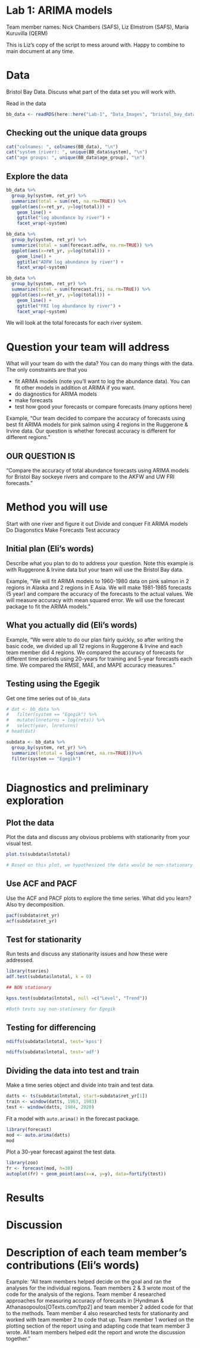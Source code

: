 # Lab 1: ARIMA models

Team member names: Nick Chambers (SAFS), Liz Elmstrom (SAFS), Maria Kuruvilla (QERM)

This is Liz's copy of the script to mess around with. Happy to combine to main document at any time. 

# Data

Bristol Bay Data. Discuss what part of the data set you will work with.

Read in the data
```r
bb_data <- readRDS(here::here("Lab-1", "Data_Images", "bristol_bay_data_plus_covariates.rds"))
```

## Checking out the unique data groups
```r
cat("colnames: ", colnames(BB_data), "\n")
cat("system (river): ", unique(BB_data$system), "\n")
cat("age groups: ", unique(BB_data$age_group), "\n")

```

## Explore the data
```r
bb_data %>% 
  group_by(system, ret_yr) %>%
  summarize(total = sum(ret, na.rm=TRUE)) %>%
  ggplot(aes(x=ret_yr, y=log(total))) + 
    geom_line() + 
    ggtitle("log abundance by river") +
    facet_wrap(~system)

bb_data %>% 
  group_by(system, ret_yr) %>%
  summarize(total = sum(forecast.adfw, na.rm=TRUE)) %>%
  ggplot(aes(x=ret_yr, y=log(total))) + 
    geom_line() + 
    ggtitle("ADFW log abundance by river") +
    facet_wrap(~system)

bb_data %>% 
  group_by(system, ret_yr) %>%
  summarize(total = sum(forecast.fri, na.rm=TRUE)) %>%
  ggplot(aes(x=ret_yr, y=log(total))) + 
    geom_line() + 
    ggtitle("FRI log abundance by river") +
    facet_wrap(~system)
```

We will look at the total forecasts for each river system. 

# Question your team will address

What will your team do with the data? You can do many things with the data. The only constraints are that you

* fit ARIMA models (note you'll want to log the abundance data). You can fit other models in addition ot ARIMA if you want.
* do diagnostics for ARIMA models
* make forecasts
* test how good your forecasts or compare forecasts (many options here)

Example, "Our team decided to compare the accuracy of forecasts using best fit ARIMA models for pink salmon using 4 regions in the Ruggerone & Irvine data. Our question is whether forecast accuracy is different for different regions."

## OUR QUESTION IS
"Compare the accuracy of total abundance forecasts using ARIMA models for Bristol Bay sockeye rivers and compare to the AKFW and UW FRI forecasts."

# Method you will use

Start with one river and figure it out
Divide and conquer
Fit ARIMA models
Do Diagonstics 
Make Forecasts
Test accuracy

## Initial plan (Eli's words)

Describe what you plan to do to address your question. Note this example is with Ruggerone & Irvine data but your team will use the Bristol Bay data.

Example, "We will fit ARIMA models to 1960-1980 data on pink salmon in 2 regions in Alaska and 2 regions in E Asia. We will make 1981-1985  forecasts (5 year) and compare the accuracy of the forecasts to the actual values. We will measure accuracy with mean squared error. We will use the forecast package to fit the ARIMA models."

## What you actually did (Eli's words)

Example, "We were able to do our plan fairly quickly, so after writing the basic code, we divided up all 12 regions in Ruggerone & Irvine and each team member did 4 regions. We compared the accuracy of forecasts for different time periods using 20-years for training and 5-year forecasts each time. We compared the RMSE, MAE, and MAPE accuracy measures."


## Testing using the Egegik

Get one time series out of `bb_data`
```r
# dat <- bb_data %>%
#   filter(system == "Egegik") %>%
#   mutate(lnreturns = log(rets)) %>%
#   select(year, lnreturns)
# head(dat)

subdata <- bb_data %>%
  group_by(system, ret_yr) %>%
  summarize(lntotal = log(sum(ret, na.rm=TRUE)))%>%
  filter(system == "Egegik")
  
```
# Diagnostics and preliminary exploration

## Plot the data

Plot the data and discuss any obvious problems with stationarity from your visual test.
```r
plot.ts(subdata$lntotal)

# Based on this plot, we hypothesized the data would be non-stationary
```
## Use ACF and PACF

Use the ACF and PACF plots to explore the time series. What did you learn? Also try decomposition.

```r

pacf(subdata$ret_yr)
acf(subdata$ret_yr)


```

## Test for stationarity

Run tests and discuss any stationarity issues and how these were addressed.

```r
library(tseries)
adf.test(subdata$lntotal, k = 0)

## NON stationary

kpss.test(subdata$lntotal, null =c("Level", "Trend"))

#Both tests say non-stationary for Egegik

```


## Testing for differencing 
```r
ndiffs(subdata$lntotal, test='kpss')

ndiffs(subdata$lntotal, test='adf')
```

## Dividing the data into test and train
Make a time series object and divide into train and test data.
```r
datts <- ts(subdata$lntotal, start=subdata$ret_yr[1])
train <- window(datts, 1963, 1983)
test <- window(datts, 1984, 2020)
```


Fit a model with `auto.arima()` in the forecast package.
```r
library(forecast)
mod <- auto.arima(datts)
mod


```

Plot a 30-year forecast against the test data.
```r
library(zoo)
fr <- forecast(mod, h=30)
autoplot(fr) + geom_point(aes(x=x, y=y), data=fortify(test))
```


# Results

# Discussion

# Description of each team member's contributions (Eli's words)

Example: "All team members helped decide on the goal and ran the analyses for the individual regions. Team members 2 & 3 wrote most of the code for the analysis of the regions. Team member 4 researched approaches for measuring accuracy of forecasts in [Hyndman & Athanasopoulos[OTexts.com/fpp2] and team member 2 added code for that to the methods. Team member 4 also researched tests for stationarity and worked with team member 2 to code that up. Team member 1 worked on the plotting section of the report using and adapting code that team member 3 wrote. All team members helped edit the report and wrote the discussion together."

